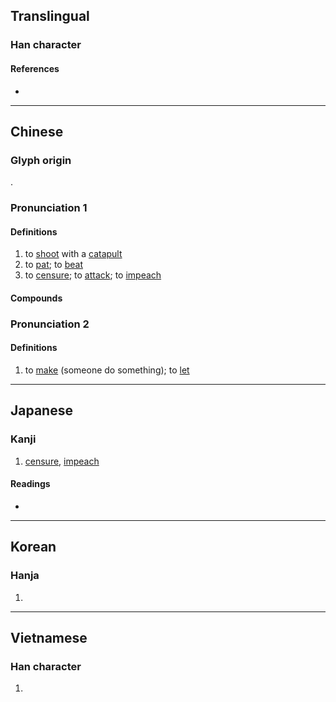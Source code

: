 {{also|拌}}
{{character info/new}}
==Translingual==

===Han character===
{{Han char|rn=64|rad=手|as=05|sn=8|four=51049|canj=QMFJ|ids=⿰扌平}}

====References====
* {{Han ref|kx=0422.150|dkj=11905|dj=0770.130|hdz=31850.040|uh=62A8|ud=25256|bh=A9E1|bd=43489}}

----

==Chinese==
{{zh-forms}}

===Glyph origin===
{{Han etym}}
{{Han compound|手|alt1=扌|平|ls=psc|c1=s|c2=p}}.

===Pronunciation 1===
{{zh-pron
|m=pēng
|c=ping1,ping4,paang1
|h=pfs=phiâng
|md=pĕng
|mn=phiⁿ/piaⁿ/pêng
|w=1phan
|mc=y
|oc=y
|cat=v
}}

====Definitions====
{{zh-hanzi}}

# to [[shoot]] with a [[catapult]]
# to [[pat]]; to [[beat]]
# to [[censure]]; to [[attack]]; to [[impeach]]

====Compounds====
{{zh-der|大肆抨擊|抨擊|抨彈}}

===Pronunciation 2===
{{zh-pron
|m=bēng
|cat=v
}}

====Definitions====
{{zh-hanzi}}

# to [[make]] (someone do something); to [[let]]

----

==Japanese==

===Kanji===
{{ja-kanji|grade=|rs=手05}}

# [[censure]], [[impeach]]

====Readings====
* {{ja-readings|on=[[ほう]] (hō), [[ひょう]] (hyō), [[びょう]] (byō)|kun=[[はじく]] (hajiku)}}

----

==Korean==

===Hanja===
{{ko-hanja|hangeul=평|eumhun=|rv=pyeong|mr=p'yŏng|y=phyeng}}

# {{defn|lang=ko|sort=手05}}

----

==Vietnamese==

===Han character===
{{vi-readings|rs=手05|hanviet=banh}}

# {{defn|lang=vi|sort=手05}}